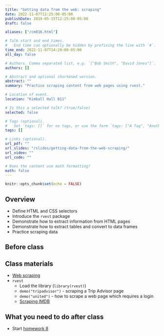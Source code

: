 ```yaml
---
title: "Getting data from the web: scraping"
date: 2022-11-07T12:25:00-05:00
publishDate: 2019-05-15T12:25:00-05:00
draft: false

aliases: ["/cm016.html"]

# Talk start and end times.
#   End time can optionally be hidden by prefixing the line with `#`.
time_end: 2022-11-07T14:20:00-05:00
all_day: false

# Authors. Comma separated list, e.g. `["Bob Smith", "David Jones"]`.
authors: []

# Abstract and optional shortened version.
abstract: ""
summary: "Practice scraping content from web pages using rvest."

# Location of event.
location: "Kimball Hall B11"

# Is this a selected talk? (true/false)
selected: false

# Tags (optional).
#   Set `tags: []` for no tags, or use the form `tags: ["A Tag", "Another Tag"]` for one or more tags.
tags: []

# Links (optional).
url_pdf: ""
url_slides: "/slides/getting-data-from-the-web-scraping/"
url_video: ""
url_code: ""

# Does the content use math formatting?
math: false
---
```


```r
knitr::opts_chunk$set(echo = FALSE)
```

## Overview

* Define HTML and CSS selectors
* Introduce the `rvest` package
* Demonstrate how to extract information from HTML pages
* Demonstrate how to extract tables and convert to data frames
* Practice scraping data

## Before class

## Class materials

* [Web scraping](/notes/web-scraping/)
* `rvest`
    * Load the library (`library(rvest)`)
    * `demo("tripadvisor")` - scraping a Trip Advisor page
    * `demo("united")` - how to scrape a web page which requires a login
    * [Scraping IMDB](https://blog.rstudio.org/2014/11/24/rvest-easy-web-scraping-with-r/)

## What you need to do after class

* Start [homework 8](/homework/webdata/)
